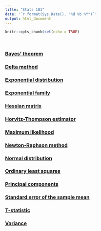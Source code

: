 ```yaml
---
title: "Stats 101"
date: '`r format(Sys.Date(), "%d %b %Y")`'
output: html_document
---
```


```r
knitr::opts_chunk$set(echo = TRUE)
```

<br>

<!-- ### [](notes/.html) -->
### [Bayes' theorem](notes/bayes-theorem.html)
### [Delta method](notes/delta-method.html)
### [Exponential distribution](notes/exponential-distribution.html)
### [Exponential family](notes/exponential-family.html)
### [Hessian matrix](notes/hessian-matrix.html)
### [Horvitz-Thompson estimator](notes/horvitz-thompson-estimator.html)
### [Maximum likelihood](notes/maximum-likelihood.html)
### [Newton-Raphson method](notes/newton-raphson-method.html)
### [Normal distribution](notes/normal-distribution.html)
### [Ordinary least squares](notes/ordinary-least-squares.html)
### [Principal components](notes/principal-components.html)
### [Standard error of the sample mean](notes/standard-error-of-the-sample-mean.html)
### [T-statistic](notes/t-statistic.html)
### [Variance](notes/variance.html)

